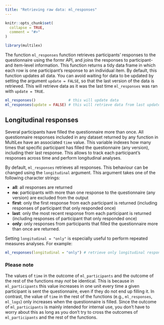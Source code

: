 ---
title: "Retrieving raw data: ml_responses"
---

```{r, include = FALSE}
knitr::opts_chunk$set(
  collapse = TRUE,
  comment = "#>"
)
```

```{r setup}
library(multilex)
```

The function `ml_responses` function retrieves participants' responses to the questionnaire using the formr API, and joins the responses to participant- and item-level information. This function returns a tidy data frame in which each row is one participant's response to an individual item. By default, this function updates all data. You can avoid waiting for data to be updated by setting the argument `update = FALSE`, so that the last version of the data is retrieved. This will retrieve data as it was the last time `ml_responses` was ran with `update = TRUE`.

```{r responses, echo=TRUE, message=FALSE, warning=FALSE, paged.print=FALSE}

ml_responses()               # this will update data
ml_responses(update = FALSE) # this will retrieve data from last update 

```

## Longitudinal responses

Several participants have filled the questionnaire more than once. All questionnaire responses included in any dataset returned by any function in MultiLex have an associated `time` value. This variable indexes how many times that specific participant has filled the questionnaire (any version), including their last response. This allows to track each participant's responses across time and perform longitudinal analyses.

By default, `ml_responses` retrieves all responses. This behaviour can be changed using the `longitudinal` argument. This argument takes one of the following character strings:

* **all**: all responses are returned
* **no**: participants with more than one response to the questionnaire (any version) are excluded from the output
* **first**: only the first response from each participant is returned (including responses of participant that only responded once)
* **last**: only the most recent response from each participant is returned (including responses of participant that only responded once)
* **only**: only responses from participants that filled the questionnaire more than once are returned.

Setting `longitudinal = "only"` is especially useful to perform repeated measures analyses. For example:

```{r responses_longitudinal, echo=FALSE, message=FALSE, warning=FALSE, paged.print=FALSE}

ml_responses(longitudinal = "only") # retrieve only longitudinal responses

```

### Please note

The values of `time` in the outcome of `ml_participants` and the outcome of the rest of the functions may *not* be identical. This is because in `ml_participants` this value increases in one unit every time a given participant is sent the questionnaire, even if they do not end up filling it. In contrast, the value of `time` in the rest of the functions (e.g., `ml_responses`, `ml_logs`) only increases when the questionnaire is filled. Since the outcome of `ml_participants` is mainly intended for internal use, you don't have to worry about this as long as you don't try to cross the outcomes of `ml_participants` and the rest of the functions.
